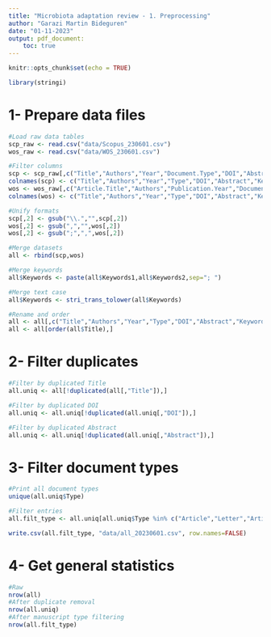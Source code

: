 ```yaml
---
title: "Microbiota adaptation review - 1. Preprocessing"
author: "Garazi Martin Bideguren"
date: "01-11-2023"
output: pdf_document:
    toc: true
---
```


```r
knitr::opts_chunk$set(echo = TRUE)
```

```r
library(stringi)
```

# 1- Prepare data files

```r
#Load raw data tables
scp_raw <- read.csv("data/Scopus_230601.csv")
wos_raw <- read.csv("data/WOS_230601.csv")

#Filter columns
scp <- scp_raw[,c("Title","Authors","Year","Document.Type","DOI","Abstract","Author.Keywords","Index.Keywords")]
colnames(scp) <- c("Title","Authors","Year","Type","DOI","Abstract","Keywords1","Keywords2")
wos <- wos_raw[,c("Article.Title","Authors","Publication.Year","Document.Type","DOI","Abstract","Author.Keywords","Keywords.Plus")]
colnames(wos) <- c("Title","Authors","Year","Type","DOI","Abstract","Keywords1","Keywords2")

#Unify formats
scp[,2] <- gsub("\\.","",scp[,2])
wos[,2] <- gsub(",","",wos[,2])
wos[,2] <- gsub(";",",",wos[,2])

#Merge datasets
all <- rbind(scp,wos)

#Merge keywords
all$Keywords <- paste(all$Keywords1,all$Keywords2,sep="; ")

#Merge text case
all$Keywords <- stri_trans_tolower(all$Keywords)

#Rename and order
all <- all[,c("Title","Authors","Year","Type","DOI","Abstract","Keywords")]
all <- all[order(all$Title),]
```
# 2- Filter duplicates

```r
#Filter by duplicated Title
all.uniq <- all[!duplicated(all[,"Title"]),]

#Filter by duplicated DOI
all.uniq <- all.uniq[!duplicated(all.uniq[,"DOI"]),]

#Filter by duplicated Abstract
all.uniq <- all.uniq[!duplicated(all.uniq[,"Abstract"]),]
```

# 3- Filter document types

```r
#Print all document types
unique(all.uniq$Type)

#Filter entries
all.filt_type <- all.uniq[all.uniq$Type %in% c("Article","Letter","Article in Press","Note","Short Survey","Reprint"),]

write.csv(all.filt_type, "data/all_20230601.csv", row.names=FALSE)
```

# 4- Get general statistics

```r
#Raw
nrow(all)
#After duplicate removal
nrow(all.uniq)
#After manuscript type filtering
nrow(all.filt_type)
```

